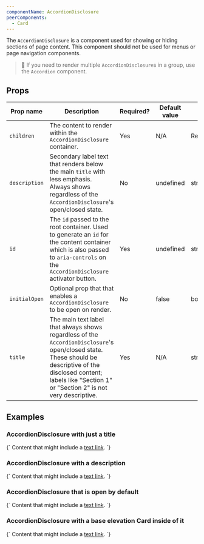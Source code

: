 ```yaml
---
componentName: AccordionDisclosure
peerComponents:
  - Card
---
```


The `AccordionDisclosure` is a component used for showing or hiding sections of page content. This component should not be used for menus or page navigation components.

> 🚨 If you need to render multiple `AccordionDisclosure`s in a group, use the `Accordion` component.

## Props

| Prop name     | Description                                                                                                                                                                                                              | Required? | Default value | Type      |
| ------------- | ------------------------------------------------------------------------------------------------------------------------------------------------------------------------------------------------------------------------ | --------- | ------------- | --------- |
| `children`    | The content to render within the `AccordionDisclosure` container.                                                                                                                                                        | Yes       | N/A           | ReactNode |
| `description` | Secondary label text that renders below the main `title` with less emphasis. Always shows regardless of the `AccordionDisclosure`'s open/closed state.                                                                   | No        | undefined     | string    |
| `id`          | The `id` passed to the root container. Used to generate an `id` for the content container which is also passed to `aria-controls` on the `AccordionDisclosure` activator button.                                         | Yes       | undefined     | string    |
| `initialOpen` | Optional prop that that enables a `AccordionDisclosure` to be open on render.                                                                                                                                            | No        | false         | boolean   |
| `title`       | The main text label that always shows regardless of the `AccordionDisclosure`'s open/closed state. These should be descriptive of the disclosed content; labels like "Section 1" or "Section 2" is not very descriptive. | Yes       | N/A           | string    |

## Examples

### AccordionDisclosure with just a title

<LiveComponent>
{`
<AccordionDisclosure
  id="example-title"
  title="AccordionDisclosure with text content and a description"
>
  Content that might include a <a href="/">text link</a>.
</AccordionDisclosure>
`}
</LiveComponent>

### AccordionDisclosure with a description

<LiveComponent>
{`
<AccordionDisclosure
  id="example-description"
  title="AccordionDisclosure with text content and a description"
  description="All officially supported HashiCorp release channels and their security guarantees."
>
  Content that might include a <a href="/">text link</a>.
</AccordionDisclosure>
`}
</LiveComponent>

### AccordionDisclosure that is open by default

<LiveComponent>
{`
<AccordionDisclosure
  id="example-open"
  title="AccordionDisclosure with text content and a description"
  description="All officially supported HashiCorp release channels and their security guarantees."
  initialOpen={true}
>
  Content that might include a <a href="/">text link</a>.
</AccordionDisclosure>
`}
</LiveComponent>

### AccordionDisclosure with a base elevation Card inside of it

<LiveComponent>
{`
<AccordionDisclosure
  id="example-card"
  title="AccordionDisclosure with text content and a description"
  description="All officially supported HashiCorp release channels and their security guarantees."
  initialOpen={true}
>
  <Card elevation="base">Content that might include a <a href="/">text link</a>.</Card>
</AccordionDisclosure>
`}
</LiveComponent>
